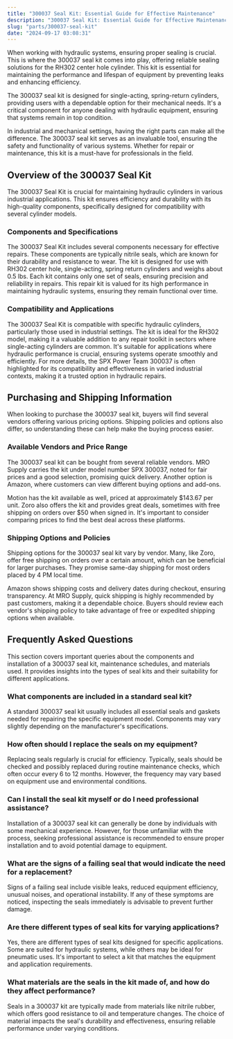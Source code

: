 ```yaml
---
title: "300037 Seal Kit: Essential Guide for Effective Maintenance"
description: "300037 Seal Kit: Essential Guide for Effective Maintenance"
slug: "parts/300037-seal-kit"
date: "2024-09-17 03:08:31"
---
```


When working with hydraulic systems, ensuring proper sealing is crucial. This is where the 300037 seal kit comes into play, offering reliable sealing solutions for the RH302 center hole cylinder. This kit is essential for maintaining the performance and lifespan of equipment by preventing leaks and enhancing efficiency.





The 300037 seal kit is designed for single-acting, spring-return cylinders, providing users with a dependable option for their mechanical needs. It's a critical component for anyone dealing with hydraulic equipment, ensuring that systems remain in top condition.


In industrial and mechanical settings, having the right parts can make all the difference. The 300037 seal kit serves as an invaluable tool, ensuring the safety and functionality of various systems. Whether for repair or maintenance, this kit is a must-have for professionals in the field.



## Overview of the 300037 Seal Kit





The 300037 Seal Kit is crucial for maintaining hydraulic cylinders in various industrial applications. This kit ensures efficiency and durability with its high-quality components, specifically designed for compatibility with several cylinder models.


### Components and Specifications


The 300037 Seal Kit includes several components necessary for effective repairs. These components are typically nitrile seals, which are known for their durability and resistance to wear. The kit is designed for use with RH302 center hole, single-acting, spring return cylinders and weighs about 0.5 lbs. Each kit contains only one set of seals, ensuring precision and reliability in repairs. This repair kit is valued for its high performance in maintaining hydraulic systems, ensuring they remain functional over time.


### Compatibility and Applications


The 300037 Seal Kit is compatible with specific hydraulic cylinders, particularly those used in industrial settings. The kit is ideal for the RH302 model, making it a valuable addition to any repair toolkit in sectors where single-acting cylinders are common. It's suitable for applications where hydraulic performance is crucial, ensuring systems operate smoothly and efficiently. For more details, the SPX Power Team 300037 is often highlighted for its compatibility and effectiveness in varied industrial contexts, making it a trusted option in hydraulic repairs.



## Purchasing and Shipping Information





When looking to purchase the 300037 seal kit, buyers will find several vendors offering various pricing options. Shipping policies and options also differ, so understanding these can help make the buying process easier.


### Available Vendors and Price Range


The 300037 seal kit can be bought from several reliable vendors. MRO Supply carries the kit under model number SPX 300037, noted for fair prices and a good selection, promising quick delivery. Another option is Amazon, where customers can view different buying options and add-ons.


Motion has the kit available as well, priced at approximately $143.67 per unit. Zoro also offers the kit and provides great deals, sometimes with free shipping on orders over $50 when signed in. It's important to consider comparing prices to find the best deal across these platforms.


### Shipping Options and Policies


Shipping options for the 300037 seal kit vary by vendor. Many, like Zoro, offer free shipping on orders over a certain amount, which can be beneficial for larger purchases. They promise same-day shipping for most orders placed by 4 PM local time.


Amazon shows shipping costs and delivery dates during checkout, ensuring transparency. At MRO Supply, quick shipping is highly recommended by past customers, making it a dependable choice. Buyers should review each vendor's shipping policy to take advantage of free or expedited shipping options when available.



## Frequently Asked Questions





This section covers important queries about the components and installation of a 300037 seal kit, maintenance schedules, and materials used. It provides insights into the types of seal kits and their suitability for different applications.


### What components are included in a standard seal kit?


A standard 300037 seal kit usually includes all essential seals and gaskets needed for repairing the specific equipment model. Components may vary slightly depending on the manufacturer's specifications.


### How often should I replace the seals on my equipment?


Replacing seals regularly is crucial for efficiency. Typically, seals should be checked and possibly replaced during routine maintenance checks, which often occur every 6 to 12 months. However, the frequency may vary based on equipment use and environmental conditions.


### Can I install the seal kit myself or do I need professional assistance?


Installation of a 300037 seal kit can generally be done by individuals with some mechanical experience. However, for those unfamiliar with the process, seeking professional assistance is recommended to ensure proper installation and to avoid potential damage to equipment.


### What are the signs of a failing seal that would indicate the need for a replacement?


Signs of a failing seal include visible leaks, reduced equipment efficiency, unusual noises, and operational instability. If any of these symptoms are noticed, inspecting the seals immediately is advisable to prevent further damage.


### Are there different types of seal kits for varying applications?


Yes, there are different types of seal kits designed for specific applications. Some are suited for hydraulic systems, while others may be ideal for pneumatic uses. It's important to select a kit that matches the equipment and application requirements.


### What materials are the seals in the kit made of, and how do they affect performance?


Seals in a 300037 kit are typically made from materials like nitrile rubber, which offers good resistance to oil and temperature changes. The choice of material impacts the seal's durability and effectiveness, ensuring reliable performance under varying conditions.

